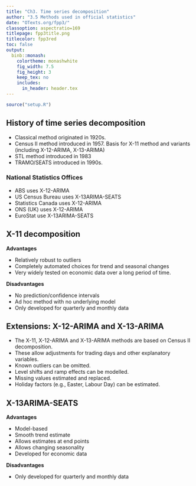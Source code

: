 ```yaml
---
title: "Ch3. Time series decomposition"
author: "3.5 Methods used in official statistics"
date: "OTexts.org/fpp3/"
classoption: aspectratio=169
titlepage: fpp3title.png
titlecolor: fpp3red
toc: false
output:
  binb::monash:
    colortheme: monashwhite
    fig_width: 7.5
    fig_height: 3
    keep_tex: no
    includes:
      in_header: header.tex
---
```


```r
source("setup.R")
```

## History of time series decomposition

\fontsize{13}{15}\sf

  *  Classical method originated in 1920s.
  *  Census II method introduced in 1957. Basis for X-11 method and variants (including X-12-ARIMA, X-13-ARIMA)
  *  STL method introduced in 1983
  *  TRAMO/SEATS introduced in 1990s.
\pause

### National Statistics Offices
 * ABS uses X-12-ARIMA
 * US Census Bureau uses X-13ARIMA-SEATS
 * Statistics Canada uses X-12-ARIMA
 * ONS (UK) uses X-12-ARIMA
 * EuroStat use X-13ARIMA-SEATS

## X-11 decomposition

**Advantages**

  *  Relatively robust to outliers
  *  Completely automated choices for trend and seasonal changes
  *  Very widely tested on economic data over a long period of time.

\pause

**Disadvantages**

  *  No prediction/confidence intervals
  *  Ad hoc method with no underlying model
  *  Only developed for quarterly and monthly data

## Extensions: X-12-ARIMA and X-13-ARIMA

  *  The X-11, X-12-ARIMA and X-13-ARIMA methods are based on Census II decomposition.
  *  These allow adjustments for trading days and other explanatory variables.
  *  Known outliers can be omitted.
  *  Level shifts and ramp effects can be modelled.
  *  Missing values estimated and replaced.
  *  Holiday factors (e.g., Easter, Labour Day) can be estimated.

## X-13ARIMA-SEATS

**Advantages**

  * Model-based
  * Smooth trend estimate
  * Allows estimates at end points
  * Allows changing seasonality
  * Developed for economic data

\pause

**Disadvantages**

  *  Only developed for quarterly and monthly data
